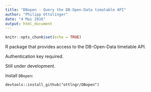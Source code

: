 ```yaml
---
title: "DBopen - Query the DB-Open-Data timatable API"
author: "Philipp Ottolinger"
date: "4 Mai 2016"
output: html_document
---
```


```r
knitr::opts_chunk$set(echo = TRUE)
```

R package that provides access to the DB-Open-Data timetable API.

Authentication key required.

Still under development.

Install `DBopen`:
```
devtools::install_github("ottlngr/DBopen")
```
